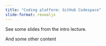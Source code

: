 ```yaml
---
title: "Coding platform: GitHub Codespace"
slide-format: revealjs
---
```


See some slides from the intro lecture.



And some other content